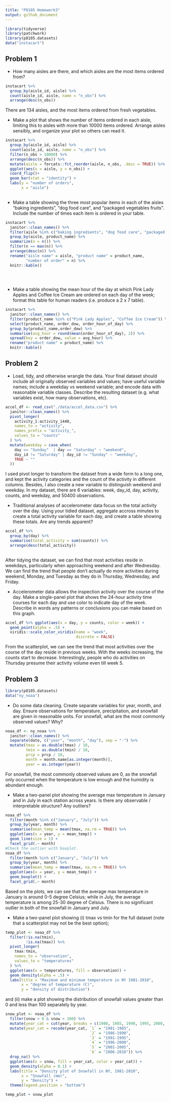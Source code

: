```yaml
---
title: "P8105 Homework3"
output: github_document
---
```


```r
library(tidyverse)
library(patchwork)
library(p8105.datasets)
data("instacart")
```

## Problem 1
- How many aisles are there, and which aisles are the most items ordered from?

```r
instacart %>% 
  group_by(aisle_id, aisle) %>% 
  count(aisle_id, aisle, name = "n_obs") %>% 
  arrange(desc(n_obs))

```
There are 134 aisles, and the most items ordered from fresh vegetables.

- Make a plot that shows the number of items ordered in each aisle, limiting this to aisles with more than 10000 items ordered. Arrange aisles sensibly, and organize your plot so others can read it.



```r
instacart %>% 
  group_by(aisle_id, aisle) %>% 
  count(aisle_id, aisle, name = "n_obs") %>% 
  filter(n_obs > 10000) %>% 
  arrange(desc(n_obs)) %>% 
  mutate(aisle = forcats::fct_reorder(aisle, n_obs, .desc = TRUE)) %>% 
  ggplot(aes(x = aisle, y = n_obs)) +
  coord_flip()+
  geom_bar(stat = "identity") +
  labs(y = "number of orders",
       x = "aisle")
 
```

- Make a table showing the three most popular items in each of the aisles “baking ingredients”, “dog food care”, and “packaged vegetables fruits”. Include the number of times each item is ordered in your table.

```r
instacart %>% 
  janitor::clean_names() %>% 
  filter(aisle %in% c("baking ingredients", "dog food care", "packaged vegetables fruits")) %>% 
  group_by(aisle, product_name) %>% 
  summarize(n = n()) %>% 
  filter(n == max(n)) %>% 
  arrange(desc(n)) %>% 
  rename("aisle name" = aisle, "product name" = product_name, 
         "number of order" = n) %>% 
  knitr::kable()
  
  
 
```


- Make a table showing the mean hour of the day at which Pink Lady Apples and Coffee Ice Cream are ordered on each day of the week; format this table for human readers (i.e. produce a 2 x 7 table).

```r
instacart %>% 
  janitor::clean_names() %>% 
  filter(product_name %in% c("Pink Lady Apples", "Coffee Ice Cream")) %>% 
  select(product_name, order_dow, order_hour_of_day) %>% 
  group_by(product_name,order_dow) %>% 
  summarise(avg_hour = round(mean(order_hour_of_day), 2)) %>% 
  spread(key = order_dow, value = avg_hour) %>% 
  rename("product name" = product_name) %>%
  knitr::kable()
```

## Problem 2

- Load, tidy, and otherwise wrangle the data. Your final dataset should include all originally observed variables and values; have useful variable names; include a weekday vs weekend variable; and encode data with reasonable variable classes. Describe the resulting dataset (e.g. what variables exist, how many observations, etc).

```r
accel_df <- read_csv("./data/accel_data.csv") %>% 
  janitor::clean_names() %>% 
  pivot_longer(
    activity_1:activity_1440,
    names_to = "activity", 
    names_prefix = "activity_", 
    values_to = "counts"
  ) %>% 
  mutate(weekday = case_when(
    day == "Sunday"  | day == "Saturday" ~ "weekend",
    day_id != "Saturday" | day_id != "Sunday" ~ "weekday",
    TRUE ~ ""
  ))
```
I used pivot longer to transform the dataset from a wide form to a long one, and kept the activity categories and the count of the activity in different columns. Besides, I also create a new variable to distinguish weekend and weekday. In my dataset, there are 6 variables: week, day_id, day, activity, counts, and weekday, and 50400 observations. 

- Traditional analyses of accelerometer data focus on the total activity over the day. Using your tidied dataset, aggregate accross minutes to create a total activity variable for each day, and create a table showing these totals. Are any trends apparent?

```r
accel_df %>% 
  group_by(day) %>% 
  summarise(total_activity = sum(counts)) %>% 
  arrange(desc(total_activity))
  
```
After tidying the dataset, we can find that most activities reside in weekdays, particularly when approaching weekend and after Wednesday. We can find the trend that people don't actually do more activities during weekend, Monday, and Tuesday as they do in Thursday, Wednesday, and Friday.

- Accelerometer data allows the inspection activity over the course of the day. Make a single-panel plot that shows the 24-hour activity time courses for each day and use color to indicate day of the week. Describe in words any patterns or conclusions you can make based on this graph.

```r
accel_df %>% ggplot(aes(x = day, y = counts, color = week)) +
  geom_point(alpha = .5) +
  viridis::scale_color_viridis(name = "week", 
                               discrete = FALSE)
```
From the scatterplot, we can see the trend that most activities over the course of the day reside in previous weeks. With the weeks increasing, the counts start to decrease. Interestingly, people who do activities on Thursday presume their activity volume even till week 5.

## Problem 3

```r
library(p8105.datasets)
data("ny_noaa")
```
- Do some data cleaning. Create separate variables for year, month, and day. Ensure observations for temperature, precipitation, and snowfall are given in reasonable units. For snowfall, what are the most commonly observed values? Why?

```r
noaa_df <- ny_noaa %>% 
  janitor::clean_names() %>% 
  separate(date, c("year", "month", "day"), sep = "-") %>% 
  mutate(tmax = as.double(tmax) / 10, 
         tmin = as.double(tmin) / 10, 
         prcp = prcp / 10,
         month = month.name[as.integer(month)], 
         year = as.integer(year))
```
For snowfall, the most commonly observed values are 0, as the snowfall only occurred when the temperature is low enough and the humidity is abundant enough.  


- Make a two-panel plot showing the average max temperature in January and in July in each station across years. Is there any observable / interpretable structure? Any outliers?

```r
noaa_df %>% 
  filter(month %in% c("January", "July")) %>% 
  group_by(year, month) %>% 
  summarise(mean_temp = mean(tmax, na.rm = TRUE)) %>% 
  ggplot(aes(x = year, y = mean_temp)) +
  geom_line(size = 1) +
  facet_grid(.~ month)
#Check the outlier with boxplot.
noaa_df %>% 
  filter(month %in% c("January", "July")) %>% 
  group_by(year, month) %>% 
  summarise(mean_temp = mean(tmax, na.rm = TRUE)) %>% 
  ggplot(aes(x = year, y = mean_temp)) +
  geom_boxplot() +
  facet_grid(.~ month)
```
Based on the plots, we can see that the average max temperature in January is around 0-5 degree Celsius; while in July, the average temperature is among 25-30 degree of Celsius. There is no significant outlier in both of the snowfall in January and July. 

- Make a two-panel plot showing (i) tmax vs tmin for the full dataset (note that a scatterplot may not be the best option); 
```r
temp_plot <- noaa_df %>% 
  filter(!is.na(tmin), 
         !is.na(tmax)) %>% 
  pivot_longer(
    tmax:tmin,
    names_to = "observation", 
    values_to = "temperatures"
  ) %>% 
  ggplot(aes(x = temperatures, fill = observation)) +
  geom_density(alpha = .5) +
  labs(title = "Maximum and minimum temperature in NY 1981-2010",
       x = "degree of temperature (C)", 
       y = "density of distribution")
```


and (ii) make a plot showing the distribution of snowfall values greater than 0 and less than 100 separately by year.

```r
snow_plot <- noaa_df %>% 
  filter(snow > 0 & snow < 100) %>% 
  mutate(year_cat = cut(year, breaks = c(1980, 1985, 1990, 1995, 2000, 2005, 2010), right = FALSE, labels = FALSE)) %>%
  mutate(year_cat = recode(year_cat, `1` = "1981-1985",
                                     `2` = "1986-1990",
                                     `3` = "1991-1995",
                                     `4` = "1996-2000",
                                     `5` = "2001-2005",
                                     `6` = "2006-2010")) %>%
  drop_na() %>% 
  ggplot(aes(x = snow, fill = year_cat, color = year_cat)) +
  geom_density(alpha = 0.1) +
  labs(title = "Density plot of Snowfall in NY, 1981-2010", 
       x = "Snowfall (mm)", 
       y = "Density") +
  theme(legend.position = "bottom")

temp_plot + snow_plot
```



